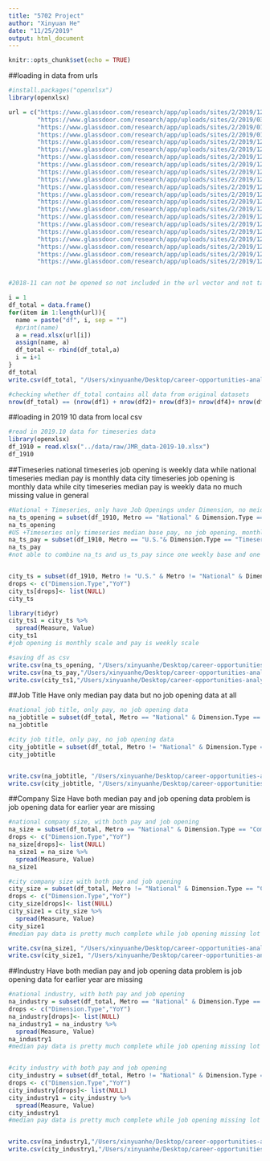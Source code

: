 ```yaml
---
title: "5702 Project"
author: "Xinyuan He"
date: "11/25/2019"
output: html_document
---
```


```r
knitr::opts_chunk$set(echo = TRUE)
```

##loading in data from urls
```r
#install.packages("openxlsx")
library(openxlsx)

url = c("https://www.glassdoor.com/research/app/uploads/sites/2/2019/12/LPR_data-2019-03.xlsx",
        "https://www.glassdoor.com/research/app/uploads/sites/2/2019/03/LPR_data-2019-02.xlsx",
        "https://www.glassdoor.com/research/app/uploads/sites/2/2019/01/LPR_data-2019-01.xlsx",
        "https://www.glassdoor.com/research/app/uploads/sites/2/2019/01/LPR_data-2018-12.xlsx",
        "https://www.glassdoor.com/research/app/uploads/sites/2/2019/12/LPR_data-2018-10.xlsx",
        "https://www.glassdoor.com/research/app/uploads/sites/2/2019/12/LPR_data-2018-09.xlsx",
        "https://www.glassdoor.com/research/app/uploads/sites/2/2019/12/LPR_data-2018-08.xlsx",
        "https://www.glassdoor.com/research/app/uploads/sites/2/2019/12/LPR_data-2018-07.xlsx",
        "https://www.glassdoor.com/research/app/uploads/sites/2/2019/12/LPR_data-2018-06.xlsx",
        "https://www.glassdoor.com/research/app/uploads/sites/2/2019/12/LPR_data-2018-05.xlsx",
        "https://www.glassdoor.com/research/app/uploads/sites/2/2019/12/LPR_data-2018-04.xlsx",
        "https://www.glassdoor.com/research/app/uploads/sites/2/2019/12/LPR_data-2018-03.xlsx",
        "https://www.glassdoor.com/research/app/uploads/sites/2/2019/12/LPR_data-2018-02.xlsx",
        "https://www.glassdoor.com/research/app/uploads/sites/2/2019/12/LPR_data-2018-01.xlsx",
        "https://www.glassdoor.com/research/app/uploads/sites/2/2019/12/LPR_data-2017-12.xlsx",
        "https://www.glassdoor.com/research/app/uploads/sites/2/2019/12/LPR_data-2017-11.xlsx",
        "https://www.glassdoor.com/research/app/uploads/sites/2/2019/12/LPR_data-2017-10.xlsx",
        "https://www.glassdoor.com/research/app/uploads/sites/2/2019/12/LPR_data-2017-09.xlsx",
        "https://www.glassdoor.com/research/app/uploads/sites/2/2019/12/LPR_data-2017-08.xlsx",
        "https://www.glassdoor.com/research/app/uploads/sites/2/2019/12/LPR_data-2017-07.xlsx",
        "https://www.glassdoor.com/research/app/uploads/sites/2/2019/12/LPR_data-2017-06.xlsx")


#2018-11 can not be opened so not included in the url vector and not taken into account

i = 1
df_total = data.frame()
for(item in 1:length(url)){
  name = paste("df", i, sep = "")
  #print(name)
  a = read.xlsx(url[i])
  assign(name, a)
  df_total <- rbind(df_total,a)
  i = i+1
}
df_total
write.csv(df_total, "/Users/xinyuanhe/Desktop/career-opportunities-analysis/data/clean/df_total.csv")

#checking whether df_total contains all data from original datasets
nrow(df_total) == (nrow(df1) + nrow(df2)+ nrow(df3)+ nrow(df4)+ nrow(df5)+ nrow(df6)+ nrow(df7)+ nrow(df8)+ nrow(df9)+ nrow(df10)+ nrow(df11)+ nrow(df12)+ nrow(df13)+ nrow(df14)+ nrow(df15)+ nrow(df16)+ nrow(df17)+ nrow(df18)+ nrow(df19)+ + nrow(df20) + nrow(df21))
```

##loading in 2019 10 data from local csv
```r
#read in 2019.10 data for timeseries data
library(openxlsx)
df_1910 = read.xlsx("../data/raw/JMR_data-2019-10.xlsx")
df_1910
```

##Timeseries 
national timeseries job opening is weekly data while national timeseries median pay is monthly data
city timeseries job opening is monthly data while city timeseries median pay is weekly data 
no much missing value in general
```r
#National + Timeseries, only have Job Openings under Dimension, no meidan pay data. weekly base
na_ts_opening = subset(df_1910, Metro == "National" & Dimension.Type == "Timeseries")
na_ts_opening
#US +Timeseries only timeseries median base pay, no job opening. monthly base 
na_ts_pay = subset(df_1910, Metro == "U.S."& Dimension.Type == "Timeseries")
na_ts_pay
#not able to combine na_ts and us_ts_pay since one weekly base and one monthly base


city_ts = subset(df_1910, Metro != "U.S." & Metro != "National" & Dimension.Type == "Timeseries")
drops <- c("Dimension.Type","YoY")
city_ts[drops]<- list(NULL)
city_ts

library(tidyr)
city_ts1 = city_ts %>% 
  spread(Measure, Value)
city_ts1
#job opening is monthly scale and pay is weekly scale 

#saving df as csv
write.csv(na_ts_opening, "/Users/xinyuanhe/Desktop/career-opportunities-analysis/data/clean/na_ts_opening.csv")
write.csv(na_ts_pay,"/Users/xinyuanhe/Desktop/career-opportunities-analysis/data/clean/na_ts_pay.csv")
write.csv(city_ts1,"/Users/xinyuanhe/Desktop/career-opportunities-analysis/data/clean/city_ts.csv")
```

##Job Title
Have only median pay data but no job opening data at all 
```r
#national job title, only pay, no job opening data
na_jobtitle = subset(df_total, Metro == "National" & Dimension.Type == "Job Title")
na_jobtitle

#city job title, only pay, no job opening data
city_jobtitle = subset(df_total, Metro != "National" & Dimension.Type == "Job Title")
city_jobtitle


write.csv(na_jobtitle, "/Users/xinyuanhe/Desktop/career-opportunities-analysis/data/clean/na_jobtitle.csv")
write.csv(city_jobtitle, "/Users/xinyuanhe/Desktop/career-opportunities-analysis/data/clean/city_jobtitle.csv")

```

##Company Size
Have both median pay and job opening data 
problem is job opening data for earlier year are missing
```r
#national company size, with both pay and job opening
na_size = subset(df_total, Metro == "National" & Dimension.Type == "Company Size")
drops <- c("Dimension.Type","YoY")
na_size[drops]<- list(NULL)
na_size1 = na_size %>% 
  spread(Measure, Value)
na_size1

#city company size with both pay and job opening
city_size = subset(df_total, Metro != "National" & Dimension.Type == "Company Size")
drops <- c("Dimension.Type","YoY")
city_size[drops]<- list(NULL)
city_size1 = city_size %>% 
  spread(Measure, Value)
city_size1
#median pay data is pretty much complete while job opening missing lot of early data

write.csv(na_size1, "/Users/xinyuanhe/Desktop/career-opportunities-analysis/data/clean/na_size1.csv")
write.csv(city_size1, "/Users/xinyuanhe/Desktop/career-opportunities-analysis/data/clean/city_size1.csv")
```

##Industry
Have both median pay and job opening data 
problem is job opening data for earlier year are missing
```r
#national industry, with both pay and job opening
na_industry = subset(df_total, Metro == "National" & Dimension.Type == "Industry")
drops <- c("Dimension.Type","YoY")
na_industry[drops]<- list(NULL)
na_industry1 = na_industry %>% 
  spread(Measure, Value)
na_industry1
#median pay data is pretty much complete while job opening missing lot of early data


#city industry with both pay and job opening 
city_industry = subset(df_total, Metro != "National" & Dimension.Type == "Industry")
drops <- c("Dimension.Type","YoY")
city_industry[drops]<- list(NULL)
city_industry1 = city_industry %>% 
  spread(Measure, Value)
city_industry1
#median pay data is pretty much complete while job opening missing lot of early data


write.csv(na_industry1,"/Users/xinyuanhe/Desktop/career-opportunities-analysis/data/clean/na_industry1.csv")
write.csv(city_industry1,"/Users/xinyuanhe/Desktop/career-opportunities-analysis/data/clean/city_industry1.csv")
```